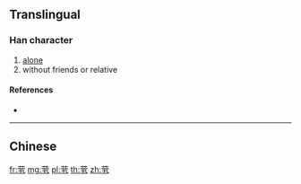 {{character info/new}}
{{also|煢}}
==Translingual==

===Han character===
{{Han char|rn=140|rad=艸|as=05|sn=11|four=|canj=TBNJ}}

# [[alone]]
# without friends or relative

====References====
* {{Han ref|kx=1027.201|hdz=53197.040|uh=8315|ud=33557}}

----

==Chinese==
{{zh-see|煢}}

[[fr:茕]]
[[mg:茕]]
[[pl:茕]]
[[th:茕]]
[[zh:茕]]
